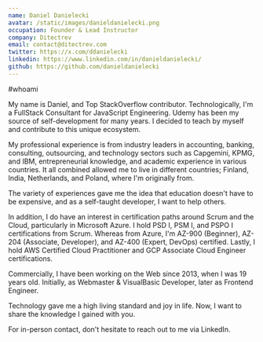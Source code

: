 ```yaml
---
name: Daniel Danielecki
avatar: /static/images/danieldanielecki.png
occupation: Founder & Lead Instructor
company: Ditectrev
email: contact@ditectrev.com
twitter: https://x.com/ddanielecki
linkedin: https://www.linkedin.com/in/danieldanielecki/
github: https://github.com/danieldanielecki
---
```


#whoami

My name is Daniel, and Top StackOverflow contributor. Technologically, I'm a FullStack Consultant for JavaScript Engineering. Udemy has been my source of self-development for many years. I decided to teach by myself and contribute to this unique ecosystem.

My professional experience is from industry leaders in accounting, banking, consulting, outsourcing, and technology sectors such as Capgemini, KPMG, and IBM, entrepreneurial knowledge, and academic experience in various countries. It all combined allowed me to live in different countries; Finland, India, Netherlands, and Poland, where I'm originally from.

The variety of experiences gave me the idea that education doesn't have to be expensive, and as a self-taught developer, I want to help others.

In addition, I do have an interest in certification paths around Scrum and the Cloud, particularly in Microsoft Azure. I hold PSD I, PSM I, and PSPO I certifications from Scrum. Whereas from Azure, I'm AZ-900 (Beginner), AZ-204 (Associate, Developer), and AZ-400 (Expert, DevOps) certified. Lastly, I hold AWS Certified Cloud Practitioner and GCP Associate Cloud Engineer certifications.

Commercially, I have been working on the Web since 2013, when I was 19 years old. Initially, as Webmaster & VisualBasic Developer, later as Frontend Engineer.

Technology gave me a high living standard and joy in life. Now, I want to share the knowledge I gained with you.

For in-person contact, don't hesitate to reach out to me via LinkedIn.
